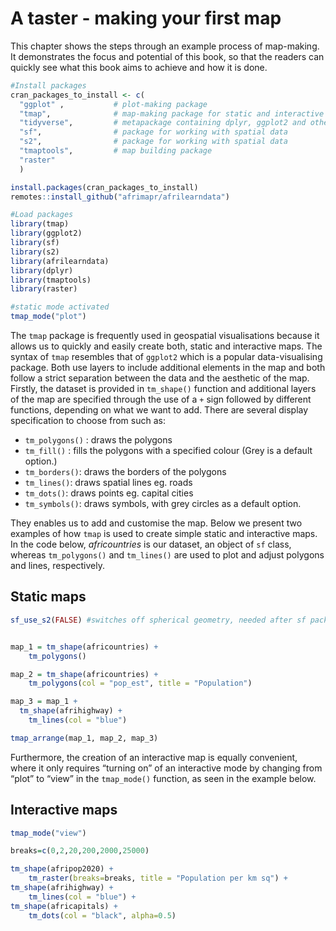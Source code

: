 # A taster - making your first map  {#taster} 

This chapter shows the steps through an example process of map-making. It demonstrates the focus and potential of this book, so that the readers can quickly see what this book aims to achieve and how it is done. 


```r
#Install packages
cran_packages_to_install <- c(
  "ggplot" ,           # plot-making package
  "tmap",              # map-making package for static and interactive maps
  "tidyverse",         # metapackage containing dplyr, ggplot2 and other packages
  "sf",                # package for working with spatial data
  "s2",                # package for working with spatial data
  "tmaptools",         # map building package
  "raster"
  )

install.packages(cran_packages_to_install)
remotes::install_github("afrimapr/afrilearndata")
```

```r
#Load packages
library(tmap)
library(ggplot2)
library(sf)
library(s2)
library(afrilearndata)
library(dplyr)
library(tmaptools)
library(raster) 
```

```r
#static mode activated
tmap_mode("plot")

```

The `tmap` package is frequently used in geospatial visualisations because it allows us to quickly and easily create both, static and interactive maps. The syntax of `tmap` resembles that of `ggplot2` which is a popular data-visualising package. Both use layers to include additional elements in the map and both follow a strict separation between the data and the aesthetic of the map. Firstly, the dataset is provided in `tm_shape()` function and additional layers of the map are specified through the use of a `+` sign followed by different functions, depending on what we want to add. There are several display specification to choose from such as:

- `tm_polygons()` : draws the polygons
- `tm_fill()` : fills the polygons with a specified colour (Grey is a default option.)
- `tm_borders()`: draws the borders of the polygons
- `tm_lines()`: draws spatial lines eg. roads
- `tm_dots()`: draws points eg. capital cities 
- `tm_symbols()`: draws symbols, with grey circles as a default option.

They enables us to add and customise the map. Below we present two examples of how `tmap` is used to create simple static and interactive maps. In the code below, *africountries* is our dataset, an object of `sf` class, whereas `tm_polygons()` and `tm_lines()` are used to plot and adjust polygons and lines, respectively.

## Static maps
```r

sf_use_s2(FALSE) #switches off spherical geometry, needed after sf package update


map_1 = tm_shape(africountries) +
    tm_polygons()

map_2 = tm_shape(africountries) +
    tm_polygons(col = "pop_est", title = "Population")

map_3 = map_1 +
  tm_shape(afrihighway) +
    tm_lines(col = "blue")

tmap_arrange(map_1, map_2, map_3)

```

Furthermore, the creation of an interactive map is equally convenient, where it only requires "turning on" of an interactive mode by changing from "plot" to "view" in the `tmap_mode()` function, as seen in the example below.

## Interactive maps
```r
tmap_mode("view")

breaks=c(0,2,20,200,2000,25000)

tm_shape(afripop2020) +
    tm_raster(breaks=breaks, title = "Population per km sq") +
tm_shape(afrihighway) +
    tm_lines(col = "blue") +
tm_shape(africapitals) +
    tm_dots(col = "black", alpha=0.5)
```